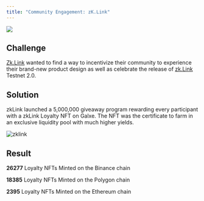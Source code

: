 ```yaml
---
title: "Community Engagement: zK.Link"
---
```


![](/images/case-studies/zklink-case-study-banner-b3c2273d99a920f240b0423021cd781a.png)

## Challenge[](#challenge "Direct link to heading")

[Zk.Link](https://twitter.com/zkLinkorg) wanted to find a way to incentivize their community to experience their brand-new product design as well as celebrate the release of [zk.Link](https://zk.link/) Testnet 2.0.

## Solution[](#solution "Direct link to heading")

zkLink launched a 5,000,000 giveaway program rewarding every participant with a zkLink Loyalty NFT on Galxe. The NFT was the certificate to farm in an exclusive liquidity pool with much higher yields.

![zklink](/images/case-studies/zklink-af97e3ea265321d291fa14d8a868637d.png)

## Result[](#result "Direct link to heading")

**26277** Loyalty NFTs Minted on the Binance chain

**18385** Loyalty NFTs Minted on the Polygon chain

**2395** Loyalty NFTs Minted on the Ethereum chain